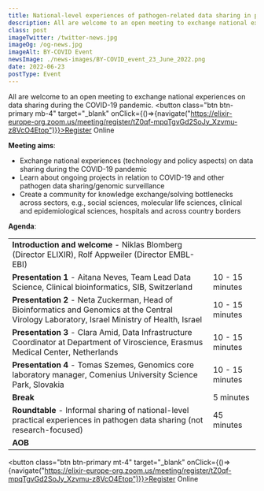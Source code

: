 ```yaml
---
title: National-level experiences of pathogen-related data sharing in pandemic times and beyond
description: All are welcome to an open meeting to exchange national experiences on data sharing during the COVID-19 pandemic.
class: post
imageTwitter: /twitter-news.jpg
imageOg: /og-news.jpg
imageAlt: BY-COVID Event
newsImage: ./news-images/BY-COVID_event_23_June_2022.png
date: 2022-06-23
postType: Event
---
```



All are welcome to an open meeting to exchange national experiences on data sharing during the COVID-19 pandemic.
<button class="btn btn-primary mb-4" target="_blank" onClick={()=>{navigate("https://elixir-europe-org.zoom.us/meeting/register/tZ0qf-mpqTgvGd2SoJy_Xzvmu-z8VcO4Etop")}}>Register Online</button>


**Meeting aims**:

* Exchange national experiences (technology and policy aspects) on data sharing during the COVID-19 pandemic
* Learn about ongoing projects in relation to COVID-19 and other pathogen data sharing/genomic surveillance 
* Create a community for knowledge exchange/solving bottlenecks across sectors, e.g., social sciences, molecular life sciences, clinical and epidemiological sciences, hospitals and across country borders

**Agenda**:

<Table striped bordered>
  <tbody>
    <tr>
      <td><strong>Introduction and welcome</strong> -  Niklas Blomberg (Director ELIXIR), Rolf Appweiler (Director EMBL-EBI)</td>
      <td></td>
    </tr>
    <tr>
      <td><strong>Presentation 1</strong> - Aitana Neves, Team Lead Data Science, Clinical bioinformatics, SIB, Switzerland</td>
      <td>10 - 15 minutes</td>
    </tr>
    <tr>
      <td><strong>Presentation 2</strong> - Neta Zuckerman, Head of Bioinformatics and Genomics at the Central Virology Laboratory, Israel Ministry of Health, Israel</td>
      <td>10 - 15 minutes</td>
    </tr>
    <tr>
      <td><strong>Presentation 3</strong> - Clara Amid, Data Infrastructure Coordinator at Department of Viroscience, Erasmus Medical Center, Netherlands</td>
      <td>10 - 15 minutes</td>
    </tr>
    <tr>
      <td><strong>Presentation 4</strong> -  Tomas Szemes, Genomics core laboratory manager, Comenius University Science Park, Slovakia</td>
      <td>10 - 15 minutes</td>
    </tr>
    <tr>
      <td><strong>Break</strong></td>
      <td>5 minutes</td>
    </tr>
    <tr>
      <td><strong>Roundtable</strong> - Informal sharing of national-level practical experiences in pathogen data sharing (not research-focused)</td>
      <td>45 minutes</td>
    </tr>
    <tr>
      <td><strong>AOB</strong></td>
      <td></td>
    </tr>
  </tbody>
</Table>


<button class="btn btn-primary mt-4" target="_blank" onClick={()=>{navigate("https://elixir-europe-org.zoom.us/meeting/register/tZ0qf-mpqTgvGd2SoJy_Xzvmu-z8VcO4Etop")}}>Register Online</button>
